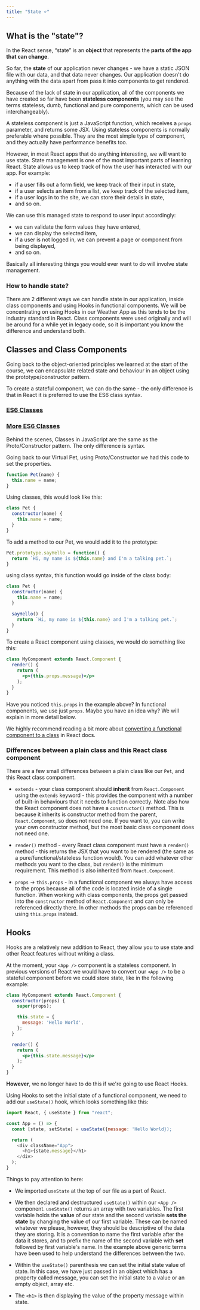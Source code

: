 ```yaml
---
title: "State ⭐️"
---
```


## What is the "state"?

In the React sense, “state” is an **object** that represents the **parts of the app that can change**.

So far, the **state** of our application never changes - we have a static JSON file with our data, and that data never changes. Our application doesn't do anything with the data apart from pass it into components to get rendered.

Because of the lack of state in our application, all of the components we have created so far have been **stateless components** (you may see the terms stateless, dumb, functional and pure components, which can be used interchangeably).

A stateless component is just a JavaScript function, which receives a `props` parameter, and returns some JSX. Using stateless components is normally preferable where possible. They are the most simple type of component, and they actually have performance benefits too.

However, in most React apps that do anything interesting, we will want to use state. State management is one of the most important parts of learning React. State allows us to keep track of how the user has interacted with our app. For example:

- if a user fills out a form field, we keep track of their input in state,
- if a user selects an item from a list, we keep track of the selected item,
- if a user logs in to the site, we can store their details in state,
- and so on.

We can use this managed state to respond to user input accordingly:

- we can validate the form values they have entered,
- we can display the selected item,
- if a user is not logged in, we can prevent a page or component from being displayed,
- and so on.

Basically all interesting things you would ever want to do will involve state management.

### How to handle state?

There are 2 different ways we can handle state in our application, inside class components and using Hooks in functional components. We will be concentrating on using Hooks in our Weather App as this tends to be the industry standard in React. Class components were used originally and will be around for a while yet in legacy code, so it is important you know the difference and understand both.

## Classes and Class Components

Going back to the object-oriented principles we learned at the start of the course, we can encapsulate related state and behaviour in an object using the prototype/constructor pattern.

To create a stateful component, we can do the same - the only difference is that in React it is preferred to use the ES6 class syntax.

### [ES6 Classes](https://developer.mozilla.org/en-US/docs/Web/JavaScript/Reference/Classes)

### [More ES6 Classes](https://scotch.io/tutorials/better-javascript-with-es6-pt-ii-a-deep-dive-into-classes)

Behind the scenes, Classes in JavaScript are the same as the Proto/Constructor pattern. The only difference is syntax.

Going back to our Virtual Pet, using Proto/Constructor we had this code to set the properties.

```js
function Pet(name) {
  this.name = name;
}
```

Using classes, this would look like this:

```js
class Pet {
  constructor(name) {
    this.name = name;
  }
}
```

To add a method to our Pet, we would add it to the prototype:

```js
Pet.prototype.sayHello = function() {
  return `Hi, my name is ${this.name} and I'm a talking pet.`;
}
```

using class syntax, this function would go inside of the class body:

```js
class Pet {
  constructor(name) {
    this.name = name;
  }

  sayHello() {
    return `Hi, my name is ${this.name} and I'm a talking pet.`;
  }
}
```

To create a React component using classes, we would do something like this:

```jsx
class MyComponent extends React.Component {
  render() {
    return (
      <p>{this.props.message}</p>
    );
  }
}
```

Have you noticed `this.props` in the example above? In functional components, we use just `props`. Maybe you have an idea why? We will explain in more detail below.

We highly recommend reading a bit more about [converting a functional component to a class](https://reactjs.org/docs/state-and-lifecycle.html#converting-a-function-to-a-class) in React docs.

### Differences between a plain class and this React class component

There are a few small differences between a plain class like our `Pet`, and this React class component.

- `extends` - your class component should **inherit** from `React.Component` using the `extends` keyword - this provides the component with a number of built-in behaviours that it needs to function correctly. Note also how the React component does not have a `constructor()` method. This is because it inherits is constructor method from the parent, `React.Component`, so does not need one. If you want to, you can write your own constructor method, but the most basic class component does not need one.

- `render()` method - every React class component must have a `render()` method - this returns the JSX that you want to be rendered (the same as a pure/functional/stateless function would). You can add whatever other methods you want to the class, but `render()` is the minimum requirement. This method is also inherited from `React.Component`.

- `props` -> `this.props` - in a functional component we always have access to the props because all of the code is located inside of a single function. When working with class components, the props get passed into the `constructor` method of `React.Component` and can only be referenced directly there. In other methods the props can be referenced using `this.props` instead.

## Hooks

Hooks are a relatively new addition to React, they allow you to use state and other React features without writing a class.

At the moment, your `<App />` component is a stateless component. In previous versions of React we would have to convert our `<App />` to be a stateful component before we could store state, like in the following example:

```jsx
class MyComponent extends React.Component {
  constructor(props) {
    super(props);

    this.state = {
      message: 'Hello World',
    };
  }

  render() {
    return (
      <p>{this.state.message}</p>
    );
  }
}
```

**However**, we no longer have to do this if we're going to use React Hooks.

Using Hooks to set the initial state of a functional component, we need to add our `useState()` hook, which looks something like this:

```js
import React, { useState } from "react";

const App = () => {
  const [state, setState] = useState({message: 'Hello World});

  return (
    <div className="App">
      <h1>{state.message}</h1>
    </div>
  );
}
```

Things to pay attention to here:

- We imported `useState` at the top of our file as a part of React.
- We then declared and destructured `useState()` within our `<App />` component. `useState()` returns an array with two variables. The first variable holds the **value** of our state and the second variable **sets the state** by changing the value of our first variable. These can be named whatever we please, however, they should be descriptive of the data they are storing. It is a convention to name the first variable after the data it stores, and to prefix the name of the second variable with **set** followed by first variable's name. In the example above generic terms have been used to help understand the differences between the two. 

- Within the `useState()` parenthesis we can set the initial state value of state. In this case, we have just passed in an object which has a property called message, you can set the initial state to a value or an empty object, array etc.
- The `<h1>` is then displaying the value of the property message within state.